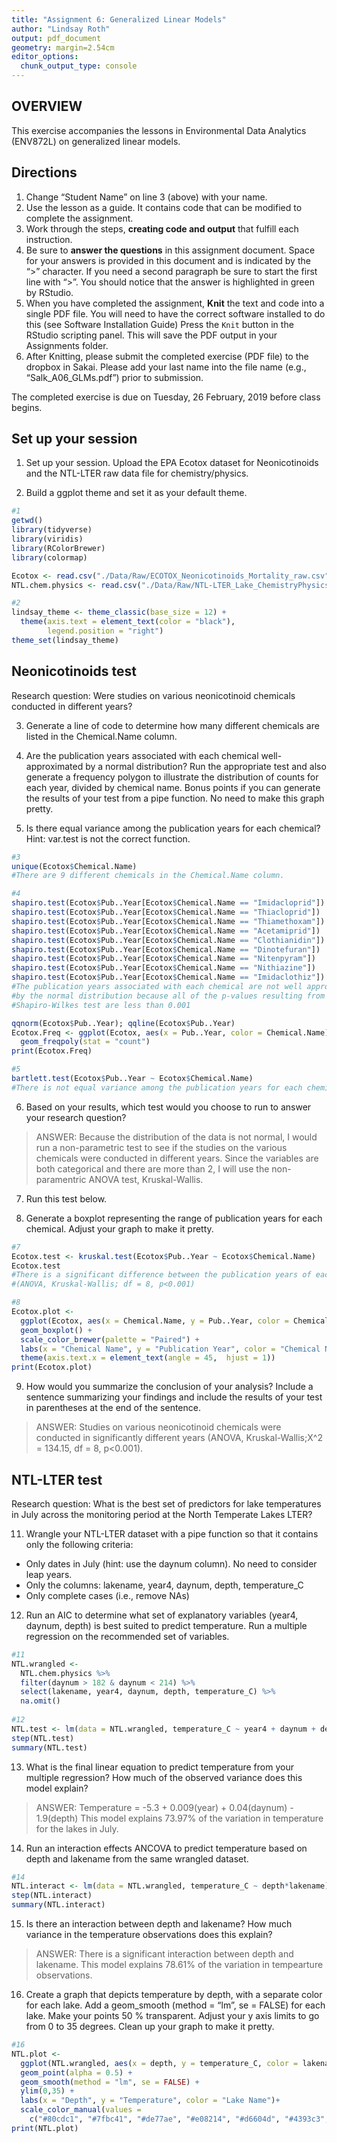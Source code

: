 ```yaml
---
title: "Assignment 6: Generalized Linear Models"
author: "Lindsay Roth"
output: pdf_document
geometry: margin=2.54cm
editor_options: 
  chunk_output_type: console
---
```


## OVERVIEW

This exercise accompanies the lessons in Environmental Data Analytics (ENV872L) on generalized linear models. 

## Directions
1. Change "Student Name" on line 3 (above) with your name.
2. Use the lesson as a guide. It contains code that can be modified to complete the assignment.
3. Work through the steps, **creating code and output** that fulfill each instruction.
4. Be sure to **answer the questions** in this assignment document.
Space for your answers is provided in this document and is indicated by the ">" character.
If you need a second paragraph be sure to start the first line with ">".
You should notice that the answer is highlighted in green by RStudio. 
6. When you have completed the assignment, **Knit** the text and code into a single PDF file.
You will need to have the correct software installed to do this (see Software Installation Guide)
Press the `Knit` button in the RStudio scripting panel.
This will save the PDF output in your Assignments folder.
8. After Knitting, please submit the completed exercise (PDF file) to the dropbox in Sakai. Please add your last name into the file name (e.g., "Salk_A06_GLMs.pdf") prior to submission.

The completed exercise is due on Tuesday, 26 February, 2019 before class begins.

## Set up your session 
1. Set up your session. Upload the EPA Ecotox dataset for Neonicotinoids and the NTL-LTER raw data file for chemistry/physics. 

2. Build a ggplot theme and set it as your default theme.

```r
#1
getwd()
library(tidyverse)
library(viridis)
library(RColorBrewer)
library(colormap)

Ecotox <- read.csv("./Data/Raw/ECOTOX_Neonicotinoids_Mortality_raw.csv")
NTL.chem.physics <- read.csv("./Data/Raw/NTL-LTER_Lake_ChemistryPhysics_Raw.csv")

#2
lindsay_theme <- theme_classic(base_size = 12) +
  theme(axis.text = element_text(color = "black"), 
        legend.position = "right") 
theme_set(lindsay_theme)

```

## Neonicotinoids test
Research question: Were studies on various neonicotinoid chemicals conducted in different years? 

3. Generate a line of code to determine how many different chemicals are listed in the Chemical.Name column.

4. Are the publication years associated with each chemical well-approximated by a normal distribution? Run the appropriate test and also generate a frequency polygon to illustrate the distribution of counts for each year, divided by chemical name. Bonus points if you can generate the results of your test from a pipe function. No need to make this graph pretty.

5. Is there equal variance among the publication years for each chemical? Hint: var.test is not the correct function.

```r
#3
unique(Ecotox$Chemical.Name)
#There are 9 different chemicals in the Chemical.Name column.

#4
shapiro.test(Ecotox$Pub..Year[Ecotox$Chemical.Name == "Imidacloprid"])
shapiro.test(Ecotox$Pub..Year[Ecotox$Chemical.Name == "Thiacloprid"])
shapiro.test(Ecotox$Pub..Year[Ecotox$Chemical.Name == "Thiamethoxam"])
shapiro.test(Ecotox$Pub..Year[Ecotox$Chemical.Name == "Acetamiprid"])
shapiro.test(Ecotox$Pub..Year[Ecotox$Chemical.Name == "Clothianidin"])
shapiro.test(Ecotox$Pub..Year[Ecotox$Chemical.Name == "Dinotefuran"])
shapiro.test(Ecotox$Pub..Year[Ecotox$Chemical.Name == "Nitenpyram"])
shapiro.test(Ecotox$Pub..Year[Ecotox$Chemical.Name == "Nithiazine"])
shapiro.test(Ecotox$Pub..Year[Ecotox$Chemical.Name == "Imidaclothiz"])
#The publication years associated with each chemical are not well approximated 
#by the normal distribution because all of the p-values resulting from the
#Shapiro-Wilkes test are less than 0.001

qqnorm(Ecotox$Pub..Year); qqline(Ecotox$Pub..Year)
Ecotox.Freq <- ggplot(Ecotox, aes(x = Pub..Year, color = Chemical.Name)) +
  geom_freqpoly(stat = "count")
print(Ecotox.Freq)

#5
bartlett.test(Ecotox$Pub..Year ~ Ecotox$Chemical.Name)
#There is not equal variance among the publication years for each chemical (p<0.001).

```

6. Based on your results, which test would you choose to run to answer your research question?

> ANSWER: Because the distribution of the data is not normal, I would run a non-parametric test to see if the studies on the various chemicals were conducted in different years.  Since the variables are both categorical and there are more than 2, I will use the non-paramentric ANOVA test, Kruskal-Wallis.

7. Run this test below. 

8. Generate a boxplot representing the range of publication years for each chemical. Adjust your graph to make it pretty.
```r
#7
Ecotox.test <- kruskal.test(Ecotox$Pub..Year ~ Ecotox$Chemical.Name)
Ecotox.test
#There is a significant difference between the publication years of each chemical 
#(ANOVA, Kruskal-Wallis; df = 8, p<0.001)

#8
Ecotox.plot <- 
  ggplot(Ecotox, aes(x = Chemical.Name, y = Pub..Year, color = Chemical.Name)) +
  geom_boxplot() +
  scale_color_brewer(palette = "Paired") +
  labs(x = "Chemical Name", y = "Publication Year", color = "Chemical Name") +
  theme(axis.text.x = element_text(angle = 45,  hjust = 1)) 
print(Ecotox.plot)

```


9. How would you summarize the conclusion of your analysis? Include a sentence summarizing your findings and include the results of your test in parentheses at the end of the sentence. 

> ANSWER: Studies on various neonicotinoid chemicals were conducted in significantly different years (ANOVA, Kruskal-Wallis;X^2 = 134.15, df = 8, p<0.001).

## NTL-LTER test
Research question: What is the best set of predictors for lake temperatures in July across the monitoring period at the North Temperate Lakes LTER? 

11. Wrangle your NTL-LTER dataset with a pipe function so that it contains only the following criteria: 

* Only dates in July (hint: use the daynum column). No need to consider leap years.
* Only the columns: lakename, year4, daynum, depth, temperature_C
* Only complete cases (i.e., remove NAs)

12. Run an AIC to determine what set of explanatory variables (year4, daynum, depth) is best suited to predict temperature. Run a multiple regression on the recommended set of variables. 

```r
#11
NTL.wrangled <-
  NTL.chem.physics %>%
  filter(daynum > 182 & daynum < 214) %>%
  select(lakename, year4, daynum, depth, temperature_C) %>%
  na.omit()
  
#12
NTL.test <- lm(data = NTL.wrangled, temperature_C ~ year4 + daynum + depth)
step(NTL.test)
summary(NTL.test)
```

13. What is the final linear equation to predict temperature from your multiple regression? How much of the observed variance does this model explain?

> ANSWER: Temperature = -5.3 + 0.009(year) + 0.04(daynum) - 1.9(depth)
> This model explains 73.97% of the variation in temperature for the lakes in July. 

14. Run an interaction effects ANCOVA to predict temperature based on depth and lakename from the same wrangled dataset.

```r
#14
NTL.interact <- lm(data = NTL.wrangled, temperature_C ~ depth*lakename)
step(NTL.interact)
summary(NTL.interact)
```

15. Is there an interaction between depth and lakename? How much variance in the temperature observations does this explain?

> ANSWER: There is a significant interaction between depth and lakename.  This model explains 78.61% of the variation in tempearture observations. 

16. Create a graph that depicts temperature by depth, with a separate color for each lake. Add a geom_smooth (method = "lm", se = FALSE) for each lake. Make your points 50 % transparent. Adjust your y axis limits to go from 0 to 35 degrees. Clean up your graph to make it pretty. 

```r
#16
NTL.plot <-
  ggplot(NTL.wrangled, aes(x = depth, y = temperature_C, color = lakename)) +
  geom_point(alpha = 0.5) +
  geom_smooth(method = "lm", se = FALSE) + 
  ylim(0,35) +
  labs(x = "Depth", y = "Temperature", color = "Lake Name")+
  scale_color_manual(values = 
    c("#80cdc1", "#7fbc41", "#de77ae", "#e08214", "#d6604d", "#4393c3", "#02818a", "#c994c7", "#e31a1c")) 
print(NTL.plot)
  
```

